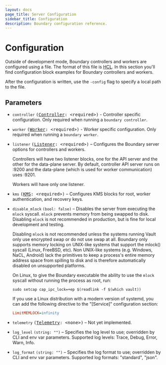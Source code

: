 ```yaml
---
layout: docs
page_title: Server Configuration
sidebar_title: Configuration
description: Boundary configuration reference.
---
```


# Configuration

[listener]: /docs/configuration/listener
[telemetry]: /docs/configuration/telemetry
[controller]: /docs/configuration/controller
[worker]: /docs/configuration/worker
[kms]: /docs/configuration/kms

Outside of development mode, Boundary controllers and workers are configured using a file.
The format of this file is [HCL](https://github.com/hashicorp/hcl). In this section you'll find
configuration block examples for Boundary controllers and workers.

After the configuration is written, use the `-config` flag to specify a local path to the file.

## Parameters

- `controller` <tt>([Controller][controller]: \<required\>)</tt> - Controller specific configuration. Only required when running a `boundary controller`.

- `worker` <tt>([Worker][worker]: \<required\>)</tt> - Worker specific configuration. Only required when running a `boundary worker`.

- `listener` <tt>([Listener][listener]: \<required\>)</tt> – Configures the Boundary server
  options for controllers and workers.

  Controllers will have two listener blocks, one for the API server and the other for the data-plane
  server. By default, controller API server runs on :9200 and the data-plane (which is used for
  worker communication) uses :9201.

  Workers will have only one listener.

- `kms` <tt>([KMS][kms]: \<required\>)</tt> – Configures KMS blocks for root, worker authentication, and recovery keys.

- `disable_mlock` `(bool: false)` – Disables the server from executing the
  `mlock` syscall. `mlock` prevents memory from being swapped to disk. Disabling
  `mlock` is not recommended in production, but is fine for local development
  and testing.

  Disabling `mlock` is not recommended unless the systems running Vault only
  use encrypted swap or do not use swap at all. Boundary only supports memory
  locking on UNIX-like systems that support the mlock() syscall (Linux, FreeBSD, etc).
  Non UNIX-like systems (e.g. Windows, NaCL, Android) lack the primitives to keep a
  process's entire memory address space from spilling to disk and is therefore
  automatically disabled on unsupported platforms.

  On Linux, to give the Boundary executable the ability to use the `mlock`
  syscall without running the process as root, run:

  ```shell
  sudo setcap cap_ipc_lock=+ep $(readlink -f $(which vault))
  ```

  If you use a Linux distribution with a modern version of systemd, you can add
  the following directive to the "[Service]" configuration section:

  ```ini
  LimitMEMLOCK=infinity
  ```

- `telemetry` <tt>([Telemetry][telemetry]: &lt;none&gt;)</tt> – Not yet implemented.

- `log_level` `(string: "")` – Specifies the log level to use; overridden by
  CLI and env var parameters. Supported log levels: Trace, Debug, Error, Warn, Info.

- `log_format` `(string: "")` – Specifies the log format to use; overridden by
  CLI and env var parameters. Supported log formats: "standard", "json".
